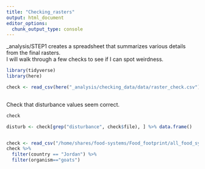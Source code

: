 ```yaml
---
title: "Checking_rasters"
output: html_document
editor_options: 
  chunk_output_type: console
---
```


_analysis/STEP1 creates a spreadsheet that summarizes various details from the final rasters.  
I will walk through a few checks to see if I can spot weirdness.

```r

library(tidyverse)
library(here)

check <- read_csv(here("_analysis/checking_data/data/raster_check.csv"))
  
```

Check that disturbance values seem correct.
```r

check

disturb <- check[grep("disturbance", check$file), ] %>% data.frame()


check <- read_csv("/home/shares/food-systems/Food_footprint/all_food_systems/analysis/raw_df_summary/rgn_raw_summary.csv")
check %>%
  filter(country == "Jordan") %>%
  filter(organism=="goats")

```